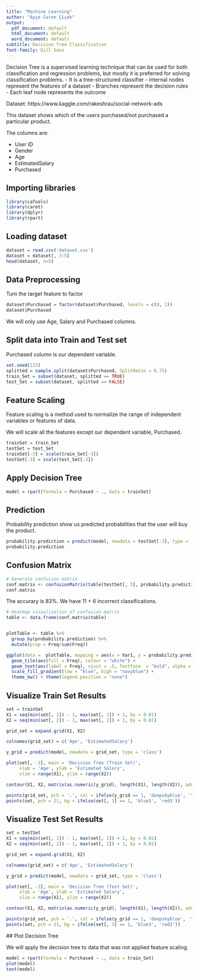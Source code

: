 ```yaml
---
title: "Machine Learning"
author: "Ayşe Ceren Çiçek"
output: 
  pdf_document: default
  html_document: default
  word_document: default
subtitle: Decision Tree Classification
font-family: Gill Sans
---
```


Decision Tree is a supervised learning technique that can be used for both classification and regression problems, but mostly it is preferred for solving classification problems. 
- It is a tree-structured classifier
- Internal nodes represent the features of a dataset
- Branches represent the decision rules
- Each leaf node represents the outcome

Dataset: https://www.kaggle.com/rakeshrau/social-network-ads

This dataset shows which of the users purchased/not purchased a particular product.

The columns are:

- User ID
- Gender
- Age
- EstimatedSalary
- Purchased


## Importing libraries

```r
library(caTools)
library(caret)
library(dplyr)
library(rpart)
```


## Loading dataset

```r
dataset = read.csv('dataset.csv')
dataset = dataset[, 3:5]
head(dataset, n=5)
```

## Data Preprocessing 

Turn the target feature to factor

```r
dataset$Purchased = factor(dataset$Purchased, levels = c(0, 1))
dataset$Purchased
```

We will only use Age, Salary and Purchased columns.


## Split data into Train and Test set

Purchased column is our dependent variable.

```r
set.seed(123)
splitted = sample.split(dataset$Purchased, SplitRatio = 0.75)
train_Set = subset(dataset, splitted == TRUE)
test_Set = subset(dataset, splitted == FALSE)
```


## Feature Scaling

Feature scaling is a method used to normalize the range of independent variables or features of data.

We will scale all the features except our dependent variable, Purchased.

```r
trainSet = train_Set
testSet = test_Set
trainSet[-3] = scale(train_Set[-3])
testSet[-3] = scale(test_Set[-3])
```


## Apply Decision Tree

```r
model = rpart(formula = Purchased ~ ., data = trainSet)
```


## Prediction

Probability prediction show us predicted probabilities that the user will buy the product.

```r
probability.prediction = predict(model, newdata = testSet[-3], type = 'class')
probability.prediction
```

## Confusion Matrix

```r
# Generate confusion matrix
conf.matrix <- confusionMatrix(table(testSet[, 3], probability.prediction))
conf.matrix
```

The accurary is 83%. We have 11 + 6 incorrect classifications.


```r
# Heatmap visualization of confusion matrix
table <- data.frame(conf.matrix$table)


plotTable <- table %>%
  group_by(probability.prediction) %>%
  mutate(prop = Freq/sum(Freq))

ggplot(data =  plotTable, mapping = aes(x = Var1, y = probability.prediction, alpha = prop)) +
  geom_tile(aes(fill = Freq), colour = "white") +
  geom_text(aes(label = Freq), vjust = .5, fontface  = "bold", alpha = 1, color="white", size=10) +
  scale_fill_gradient(low = "blue", high = "navyblue") +
  theme_bw() + theme(legend.position = "none")

```

## Visualize Train Set Results

```r
set = trainSet
X1 = seq(min(set[, 1]) - 1, max(set[, 1]) + 1, by = 0.01)
X2 = seq(min(set[, 2]) - 1, max(set[, 2]) + 1, by = 0.01)

grid_set = expand.grid(X1, X2)

colnames(grid_set) = c('Age', 'EstimatedSalary')

y_grid = predict(model, newdata = grid_set, type = 'class')

plot(set[, -3], main = 'Decision Tree (Train Set)',
     xlab = 'Age', ylab = 'Estimated Salary',
     xlim = range(X1), ylim = range(X2))

contour(X1, X2, matrix(as.numeric(y_grid), length(X1), length(X2)), add = TRUE)

points(grid_set, pch = '.', col = ifelse(y_grid == 1, 'deepskyblue', 'tomato'))
points(set, pch = 21, bg = ifelse(set[, 3] == 1, 'blue3', 'red3'))
```


## Visualize Test Set Results

```r
set = testSet
X1 = seq(min(set[, 1]) - 1, max(set[, 1]) + 1, by = 0.01)
X2 = seq(min(set[, 2]) - 1, max(set[, 2]) + 1, by = 0.01)

grid_set = expand.grid(X1, X2)

colnames(grid_set) = c('Age', 'EstimatedSalary')

y_grid = predict(model, newdata = grid_set, type = 'class')

plot(set[, -3], main = 'Decision Tree (Test Set)',
     xlab = 'Age', ylab = 'Estimated Salary',
     xlim = range(X1), ylim = range(X2))

contour(X1, X2, matrix(as.numeric(y_grid), length(X1), length(X2)), add = TRUE)

points(grid_set, pch = '.', col = ifelse(y_grid == 1, 'deepskyblue', 'tomato'))
points(set, pch = 21, bg = ifelse(set[, 3] == 1, 'blue3', 'red3'))
```

## Plot Decision Tree

We will apply the decision tree to data that was not applied feature scaling.

```r
model = rpart(formula = Purchased ~ ., data = train_Set)
plot(model)
text(model)
```

